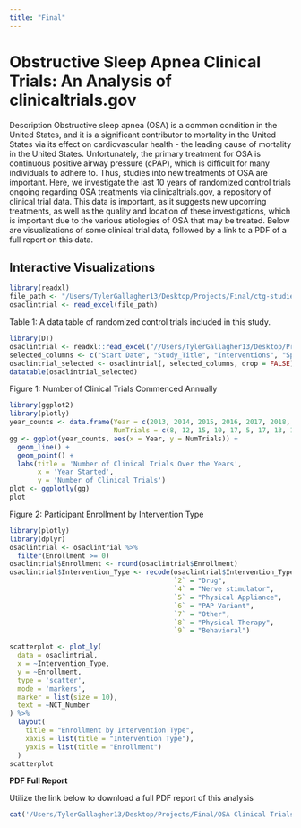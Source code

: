 ```yaml
---
title: "Final"
---
```


# Obstructive Sleep Apnea Clinical Trials: An Analysis of clinicaltrials.gov

Description Obstructive sleep apnea (OSA) is a common condition in the United States, and it is a significant contributor to mortality in the United States via its effect on cardiovascular health - the leading cause of mortality in the United States. Unfortunately, the primary treatment for OSA is continuous positive airway pressure (cPAP), which is difficult for many individuals to adhere to. Thus, studies into new treatments of OSA are important. Here, we investigate the last 10 years of randomized control trials ongoing regarding OSA treatments via clinicaltrials.gov, a repository of clinical trial data. This data is important, as it suggests new upcoming treatments, as well as the quality and location of these investigations, which is important due to the various etiologies of OSA that may be treated. Below are visualizations of some clinical trial data, followed by a link to a PDF of a full report on this data.

## Interactive Visualizations

```r
library(readxl)
file_path <- "/Users/TylerGallagher13/Desktop/Projects/Final/ctg-studies-01-Del.xlsx"
osaclintrial <- read_excel(file_path)
```

Table 1: A data table of randomized control trials included in this study.

```r
library(DT)
osaclintrial <- readxl::read_excel("//Users/TylerGallagher13/Desktop/Projects/Final/ctg-studies-01-Del.xlsx")
selected_columns <- c("Start Date", "Study_Title", "Interventions", "Sponsor", "Sex", "Age")
osaclintrial_selected <- osaclintrial[, selected_columns, drop = FALSE]
datatable(osaclintrial_selected)
```

Figure 1: Number of Clinical Trials Commenced Annually

```r
library(ggplot2)
library(plotly)
year_counts <- data.frame(Year = c(2013, 2014, 2015, 2016, 2017, 2018, 2019, 2020, 2021, 2022),
                          NumTrials = c(8, 12, 15, 10, 17, 5, 17, 13, 11, 11))
gg <- ggplot(year_counts, aes(x = Year, y = NumTrials)) +
  geom_line() +
  geom_point() +
  labs(title = 'Number of Clinical Trials Over the Years',
       x = 'Year Started',
       y = 'Number of Clinical Trials')
plot <- ggplotly(gg)
plot
```

Figure 2: Participant Enrollment by Intervention Type

```r
library(plotly)
library(dplyr)
osaclintrial <- osaclintrial %>%
  filter(Enrollment >= 0)
osaclintrial$Enrollment <- round(osaclintrial$Enrollment)
osaclintrial$Intervention_Type <- recode(osaclintrial$Intervention_Type, 
                                         `2` = "Drug",
                                         `4` = "Nerve stimulator",
                                         `5` = "Physical Appliance",
                                         `6` = "PAP Variant",
                                         `7` = "Other",
                                         `8` = "Physical Therapy",
                                         `9` = "Behavioral")

scatterplot <- plot_ly(
  data = osaclintrial,
  x = ~Intervention_Type,
  y = ~Enrollment,
  type = 'scatter',
  mode = 'markers',
  marker = list(size = 10),
  text = ~NCT_Number
) %>%
  layout(
    title = "Enrollment by Intervention Type",
    xaxis = list(title = "Intervention Type"),
    yaxis = list(title = "Enrollment")
  )
scatterplot
```

**PDF Full Report**

Utilize the link below to download a full PDF report of this analysis

```r
cat('/Users/TylerGallagher13/Desktop/Projects/Final/OSA Clinical Trials.pdf')
```
